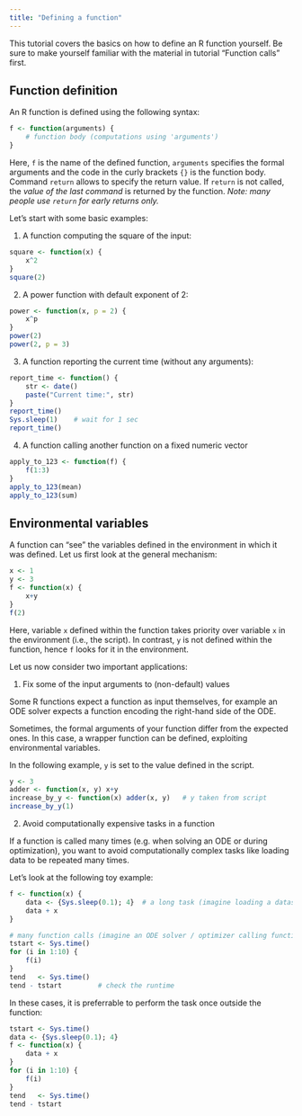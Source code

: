 ```yaml
---
title: "Defining a function"
---
```


This tutorial covers the basics on how to define an R function yourself. Be sure
to make yourself familiar with the material in tutorial "Function calls" first.

## Function definition

An R function is defined using the following syntax:

```r
f <- function(arguments) {
    # function body (computations using 'arguments')
}
```

Here, `f` is the name of the defined function, `arguments` specifies the formal 
arguments and the code in the curly brackets `{}` is the function body. 
Command `return` allows to specify the return value.
If `return` is not called, the *value of the last command* is returned by the 
function. *Note: many people use `return` for early returns only.*

Let's start with some basic examples:

(1) A function computing the square of the input:

```r
square <- function(x) {
    x^2
}
square(2)
```

(2) A power function with default exponent of 2:

```r
power <- function(x, p = 2) {
    x^p
}
power(2)
power(2, p = 3)
```

(3) A function reporting the current time (without any arguments):

```r
report_time <- function() {
    str <- date() 
    paste("Current time:", str)
}
report_time()
Sys.sleep(1)    # wait for 1 sec
report_time()
```

(4) A function calling another function on a fixed numeric vector

```r
apply_to_123 <- function(f) {
    f(1:3)
}
apply_to_123(mean)
apply_to_123(sum)
```

## Environmental variables

A function can "see" the variables defined in the environment in which it was
defined. Let us first look at the general mechanism:

```r
x <- 1
y <- 3
f <- function(x) {
    x+y
}
f(2)
```

Here, variable `x` defined within the function takes priority over variable `x` 
in the environment (i.e., the script). In contrast, `y` is not defined within the
function, hence `f` looks for it in the environment.

Let us now consider two important applications:

(1) Fix some of the input arguments to (non-default) values

Some R functions expect a function as input themselves, for example an ODE 
solver expects a function encoding the right-hand side of the ODE. 

Sometimes, the formal arguments of your function differ from the expected ones.
In this case, a wrapper function can be defined, exploiting environmental variables.

In the following example, `y` is set to the value defined in the script.

```r
y <- 3
adder <- function(x, y) x+y
increase_by_y <- function(x) adder(x, y)   # y taken from script
increase_by_y(1)
```

(2) Avoid computationally expensive tasks in a function

If a function is called many times (e.g. when solving an ODE or during 
optimization), you want to avoid computationally complex tasks
like loading data to be repeated many times.

Let's look at the following toy example:
```r
f <- function(x) {
    data <- {Sys.sleep(0.1); 4}  # a long task (imagine loading a dataset here)
    data + x
}

# many function calls (imagine an ODE solver / optimizer calling function f)
tstart <- Sys.time()
for (i in 1:10) {
    f(i)
}
tend   <- Sys.time()
tend - tstart         # check the runtime
```

In these cases, it is preferrable to perform the task once outside the function:

```r
tstart <- Sys.time()
data <- {Sys.sleep(0.1); 4}
f <- function(x) {
    data + x
}
for (i in 1:10) {
    f(i)
}    
tend   <- Sys.time()
tend - tstart        
```



